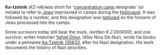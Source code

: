 '''Ka-tzetnik''' (''KZ-nik'')was short for '[[concentration camp]] designate' (or inmate) to refer to [[Jew]]s imprisoned in camps during the [[Holocaust]]. It was followed by a number, and this designation was [[tattoo]]ed on the forearm of Jews processed into the camps.

Some survivors today still bear the mark, ''(written K.Z.000000)'', and one survivor, writer-historian [[Yehiel Dinur]], (Also Nina De-Nur), wrote his books under a penname [[Ka-Tzetnik 135633]], after his Nazi designation. His work documents the history of Nazi atrocities.
